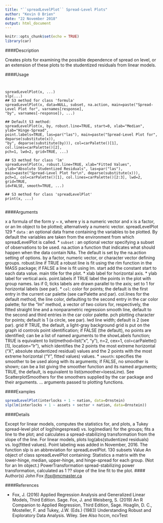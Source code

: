 ---
title: "``spreadLevelPlot`` Spread-Level Plots"
author: "Kevin O Brien"
date: "22 November 2018"
output: html_document
---

```{r setup, include=FALSE}
knitr::opts_chunk$set(echo = TRUE)
library(car)
```



####Description

Creates plots for examining the possible dependence of spread on level, or an extension of these
plots to the studentized residuals from linear models.

####Usage
<pre><code>

spreadLevelPlot(x, ...)
slp(...)
## S3 method for class 'formula'
spreadLevelPlot(x, data=NULL, subset, na.action, main=paste("Spread-Level Plot for", varnames[response],
"by", varnames[-response]), ...)

## Default S3 method:
spreadLevelPlot(x, by, robust.line=TRUE, start=0, xlab="Median", ylab="Hinge-Spread",
point.labels=TRUE, las=par("las"), main=paste("Spread-Level Plot for", deparse(substitute(x)),
"by", deparse(substitute(by))), col=carPalette()[1], col.lines=carPalette()[2],
pch=1, lwd=2, grid=TRUE, ...)

## S3 method for class 'lm'
spreadLevelPlot(x, robust.line=TRUE, xlab="Fitted Values", ylab="Absolute Studentized Residuals", las=par("las"),
main=paste("Spread-Level Plot for\n", deparse(substitute(x))),
pch=1, col=carPalette()[1], col.lines=carPalette()[2:3], lwd=2, grid=TRUE,
id=FALSE, smooth=TRUE, ...)

## S3 method for class 'spreadLevelPlot'
print(x, ...)

</code></pre>

####Arguments

x a formula of the form y ~ x, where y is a numeric vector and x is a factor, or an
lm object to be plotted; alternatively a numeric vector.
spreadLevelPlot 129
* ``data  `` : an optional data frame containing the variables to be plotted. By default the variables
are taken from the environment from which spreadLevelPlot is called.
* ``subset `` :  an optional vector specifying a subset of observations to be used.
na.action a function that indicates what should happen when the data contain NAs. The
default is set by the na.action setting of options.
by a factor, numeric vector, or character vector defining groups.
robust.line if TRUE a robust line is fit using the rlm function in the MASS package; if FALSE
a line is fit using lm.
start add the constant start to each data value.
main title for the plot.
* xlab label for horizontal axis.
* ylab label for vertical axis.
point.labels if TRUE label the points in the plot with group names.
las if 0, ticks labels are drawn parallel to the axis; set to 1 for horizontal labels (see
par).
* `` col  ``:  color for points; the default is the first entry in the current car palette (see
carPalette and par).
col.lines for the default method, the line color, defaulting to the second entry in the car
color palette; for the "lm" method, a vector of two colors for, respectively, the
fitted straight line and a nonparametric regression smooth line, default to the
second and third entries in the car color palette.
pch plotting character for points; default is 1 (a circle, see par).
lwd line width; default is 2 (see par).
grid If TRUE, the default, a light-gray background grid is put on the graph
id controls point identification; if FALSE (the default), no points are identified; can
be a list of named arguments to the showLabels function; TRUE is equivalent to
list(method=list("x", "y"), n=2, cex=1, col=carPalette()[1], location="lr"),
which identifies the 2 points the most extreme horizontal ("X", absolute studentized
residual) values and the 2 points with the most extreme horizontal ("Y",
fitted values) values.
* `` smooth ``:  specifies the smoother to be used along with its arguments; if FALSE, no smoother
is shown; can be a list giving the smoother function and its named arguments;
TRUE, the default, is equivalent to list(smoother=loessLine). See ScatterplotSmoothers
for the smoothers supplied by the car package and their arguments.
... arguments passed to plotting functions.



####Examples

```{r}

spreadLevelPlot(interlocks + 1 ~ nation, data=Ornstein)
slp(lm(interlocks + 1 ~ assets + sector + nation, data=Ornstein))
```

####Details

Except for linear models, computes the statistics for, and plots, a Tukey spread-level plot of log(hingespread)
vs. log(median) for the groups; fits a line to the plot; and calculates a spread-stabilizing
transformation from the slope of the line.
For linear models, plots log(abs(studentized residuals) vs. log(fitted values). Point labeling was
added in November, 2016.
The function slp is an abbreviation for spreadLevelPlot.
130 subsets
Value
An object of class spreadLevelPlot containing:
Statistics a matrix with the lower-hinge, median, upper-hinge, and hinge-spread for each
group. (Not for an lm object.)
PowerTransformation
spread-stabilizing power transformation, calculated as 1 ?? slope of the line fit
to the plot.
#### Author(s)
John Fox <jfox@mcmaster.ca>

####References

* Fox, J. (2016) Applied Regression Analysis and Generalized Linear Models, Third Edition. Sage.
Fox, J. and Weisberg, S. (2019) An R Companion to Applied Regression, Third Edition, Sage.
Hoaglin, D. C., Mosteller, F. and Tukey, J.W. (Eds.) (1983) Understanding Robust and Exploratory
Data Analysis. Wiley.
See Also
hccm, ncvTest